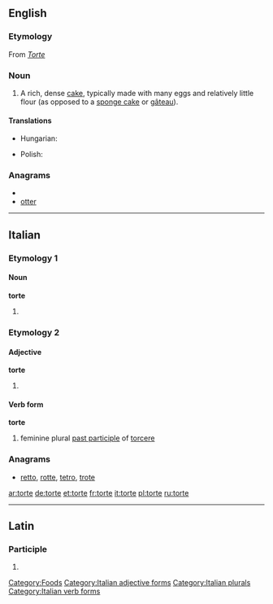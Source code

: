 {{also|Torte}}
==English==

===Etymology===
From {{etyl|de}} ''[[Torte]]''

===Noun===
{{en-noun}}

# A rich, dense [[cake]], typically made with many eggs and relatively little flour (as opposed to a [[sponge cake]] or [[gâteau]]).

====Translations====
{{trans-top|a rich, dense cake}}
* Hungarian: {{t+|hu|torta}}
{{trans-mid}}
* Polish: {{t+|pl|tort|m}}
{{trans-bottom}}

===Anagrams===
* {{alphagram|eortt}}
* [[otter#English|otter]]

[[Category:Foods]]

----

==Italian==

===Etymology 1===

====Noun====
'''torte'''

# {{plural of|torta#Italian|torta|lang=it}}

===Etymology 2===

====Adjective====
'''torte''' {{p}}

# {{feminine of|torto#Adjective|torto}}

====Verb form====
'''torte'''

# feminine plural [[past participle]] of [[torcere]]

===Anagrams===
* [[retto#Italian|retto]], [[rotte#Italian|rotte]], [[tetro#Italian|tetro]], [[trote#Italian|trote]]

[[Category:Italian adjective forms]]
[[Category:Italian plurals]]
[[Category:Italian verb forms]]

[[ar:torte]]
[[de:torte]]
[[et:torte]]
[[fr:torte]]
[[it:torte]]
[[pl:torte]]
[[ru:torte]]

----
==Latin==

===Participle===
{{la-part-form|torte}}

# {{inflection of|tortus|tortus|voc|m|s|lang=la}}
{{count page|[[Wiktionary:Page count]]}}
{{rfc-auto}}